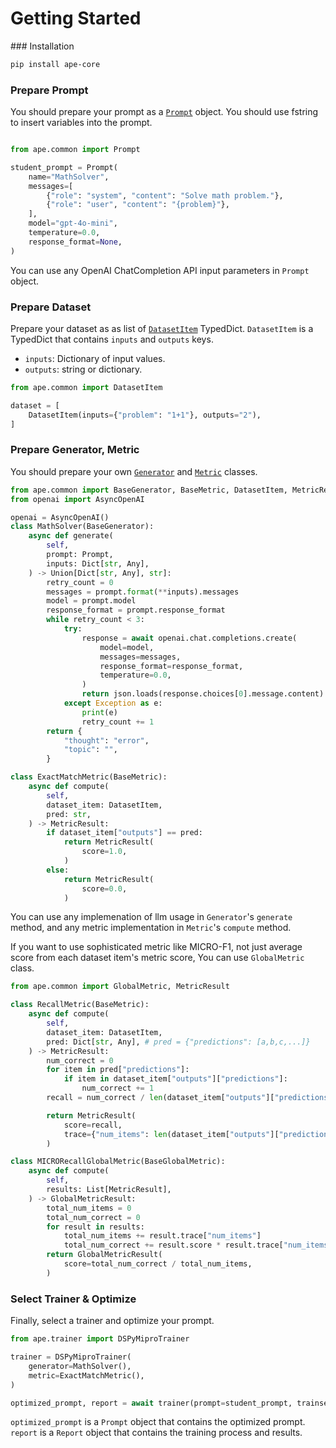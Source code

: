 
# Getting Started

<Steps>
### Installation

```bash
pip install ape-core
```

### Prepare Prompt

You should prepare your prompt as a [`Prompt`](./concepts/ape-common/prompt.mdx) object.
You should use fstring to insert variables into the prompt.

```python

from ape.common import Prompt

student_prompt = Prompt(
    name="MathSolver",
    messages=[
        {"role": "system", "content": "Solve math problem."},
        {"role": "user", "content": "{problem}"},
    ],
    model="gpt-4o-mini",
    temperature=0.0,
    response_format=None,
)
```

You can use any OpenAI ChatCompletion API input parameters in `Prompt` object.

### Prepare Dataset

Prepare your dataset as as list of [`DatasetItem`](./concepts/ape-common/dataset-item.mdx) TypedDict.
`DatasetItem` is a TypedDict that contains `inputs` and `outputs` keys.

- `inputs`: Dictionary of input values.
- `outputs`: string or dictionary.

```python
from ape.common import DatasetItem

dataset = [
    DatasetItem(inputs={"problem": "1+1"}, outputs="2"),
]
```

### Prepare Generator, Metric

You should prepare your own [`Generator`](./concepts/ape-common/generator/base-generator.mdx) and [`Metric`](./concepts/ape-common/metric/base-metric.mdx) classes.

```python
from ape.common import BaseGenerator, BaseMetric, DatasetItem, MetricResult, GlobalMetricResult
from openai import AsyncOpenAI

openai = AsyncOpenAI()
class MathSolver(BaseGenerator):
    async def generate(
        self,
        prompt: Prompt,
        inputs: Dict[str, Any],
    ) -> Union[Dict[str, Any], str]:
        retry_count = 0
        messages = prompt.format(**inputs).messages
        model = prompt.model
        response_format = prompt.response_format
        while retry_count < 3:
            try:
                response = await openai.chat.completions.create(
                    model=model,
                    messages=messages,
                    response_format=response_format,
                    temperature=0.0,
                )
                return json.loads(response.choices[0].message.content)
            except Exception as e:
                print(e)
                retry_count += 1
        return {
            "thought": "error",
            "topic": "",
        }

class ExactMatchMetric(BaseMetric):
    async def compute(
        self,
        dataset_item: DatasetItem,
        pred: str,
    ) -> MetricResult:
        if dataset_item["outputs"] == pred:
            return MetricResult(
                score=1.0,
            )
        else:
            return MetricResult(
                score=0.0,
            )
```

You can use any implemenation of llm usage in `Generator`'s `generate` method, and any metric implementation in `Metric`'s `compute` method.

If you want to use sophisticated metric like MICRO-F1, not just average score from each dataset item's metric score, You can use `GlobalMetric` class.

```python
from ape.common import GlobalMetric, MetricResult

class RecallMetric(BaseMetric):
    async def compute(
        self,
        dataset_item: DatasetItem,
        pred: Dict[str, Any], # pred = {"predictions": [a,b,c,...]}
    ) -> MetricResult:
        num_correct = 0
        for item in pred["predictions"]:
            if item in dataset_item["outputs"]["predictions"]:
                num_correct += 1
        recall = num_correct / len(dataset_item["outputs"]["predictions"]) if dataset_item["outputs"]["predictions"] else 0

        return MetricResult(
            score=recall,
            trace={"num_items": len(dataset_item["outputs"]["predictions"])},
        )

class MICRORecallGlobalMetric(BaseGlobalMetric):
    async def compute(
        self,
        results: List[MetricResult],
    ) -> GlobalMetricResult:
        total_num_items = 0
        total_num_correct = 0
        for result in results:
            total_num_items += result.trace["num_items"]
            total_num_correct += result.score * result.trace["num_items"]
        return GlobalMetricResult(
            score=total_num_correct / total_num_items,
        )
```

### Select Trainer & Optimize

Finally, select a trainer and optimize your prompt.

```python
from ape.trainer import DSPyMiproTrainer

trainer = DSPyMiproTrainer(
    generator=MathSolver(),
    metric=ExactMatchMetric(),
)

optimized_prompt, report = await trainer(prompt=student_prompt, trainset=dataset, valset=[])
```

`optimized_prompt` is a `Prompt` object that contains the optimized prompt.
`report` is a `Report` object that contains the training process and results.

</Steps>
